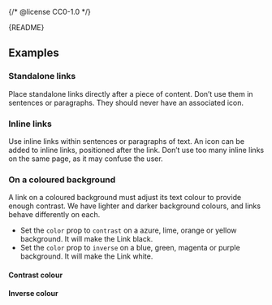 {/* @license CC0-1.0 */}


<Meta of={LinkStories} />

<Markdown>{README}</Markdown>

<Primary />

<Controls />

## Examples

### Standalone links

Place standalone links directly after a piece of content.
Don’t use them in sentences or paragraphs.
They should never have an associated icon.

<Canvas of={LinkStories.Standalone} />

### Inline links

Use inline links within sentences or paragraphs of text.
An icon can be added to inline links, positioned after the link.
Don’t use too many inline links on the same page, as it may confuse the user.

<Canvas of={LinkStories.Inline} />

### On a coloured background

A link on a coloured background must adjust its text colour to provide enough contrast.
We have lighter and darker background colours, and links behave differently on each.

- Set the `color` prop to `contrast` on a azure, lime, orange or yellow background.
  It will make the Link black.
- Set the `color` prop to `inverse` on a blue, green, magenta or purple background.
  It will make the Link white.

#### Contrast colour

<Canvas of={LinkStories.ContrastColour} />

#### Inverse colour

<Canvas of={LinkStories.InverseColour} />
